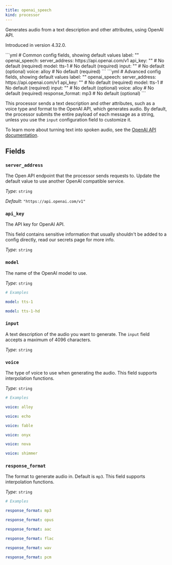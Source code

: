 ```yaml
---
title: openai_speech
kind: processor
---
```


Generates audio from a text description and other attributes, using OpenAI API.

Introduced in version 4.32.0.


<Tabs>
<TabItem label="Common">
```yml
# Common config fields, showing default values
label: ""
openai_speech:
  server_address: https://api.openai.com/v1
  api_key: "" # No default (required)
  model: tts-1 # No default (required)
  input: "" # No default (optional)
  voice: alloy # No default (required)
```
</TabItem>
<TabItem label="Advanced">
```yml
# Advanced config fields, showing default values
label: ""
openai_speech:
  server_address: https://api.openai.com/v1
  api_key: "" # No default (required)
  model: tts-1 # No default (required)
  input: "" # No default (optional)
  voice: alloy # No default (required)
  response_format: mp3 # No default (optional)
```
</TabItem>
</Tabs>

This processor sends a text description and other attributes, such as a voice type and format to the OpenAI API, which generates audio. By default, the processor submits the entire payload of each message as a string, unless you use the `input` configuration field to customize it.

To learn more about turning text into spoken audio, see the [OpenAI API documentation](https://platform.openai.com/docs/guides/text-to-speech).

## Fields

### `server_address`

The Open API endpoint that the processor sends requests to. Update the default value to use another OpenAI compatible service.


*Type*: `string`

*Default*: `"https://api.openai.com/v1"`

### `api_key`

The API key for OpenAI API.
<Aside type="caution" title="Sensitive Information">
	This field contains sensitive information that usually shouldn't be added to a config directly, read our secrets page for more info.
</Aside>



*Type*: `string`


### `model`

The name of the OpenAI model to use.


*Type*: `string`


```yml
# Examples

model: tts-1

model: tts-1-hd
```

### `input`

A text description of the audio you want to generate. The `input` field accepts a maximum of 4096 characters.


*Type*: `string`


### `voice`

The type of voice to use when generating the audio.
This field supports interpolation functions.


*Type*: `string`


```yml
# Examples

voice: alloy

voice: echo

voice: fable

voice: onyx

voice: nova

voice: shimmer
```

### `response_format`

The format to generate audio in. Default is `mp3`.
This field supports interpolation functions.


*Type*: `string`


```yml
# Examples

response_format: mp3

response_format: opus

response_format: aac

response_format: flac

response_format: wav

response_format: pcm
```


